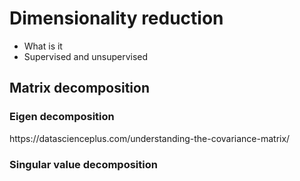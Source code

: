# Dimensionality reduction

- What is it
- Supervised and unsupervised

## Matrix decomposition

### Eigen decomposition
https://datascienceplus.com/understanding-the-covariance-matrix/

### Singular value decomposition
